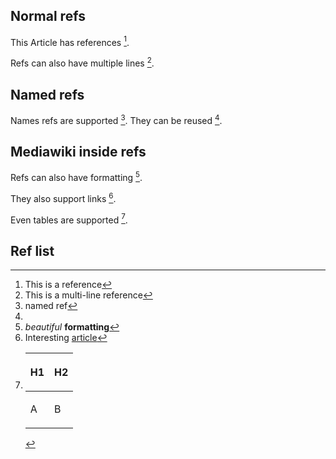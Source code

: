 == Normal refs ==

This Article has references <ref>This is a reference</ref>.

Refs can also have multiple lines <ref>This is a
multi-line
reference</ref>.

== Named refs ==

Names refs are supported <ref name="foo">named ref</ref>.
They can be reused <ref name="foo" />.

== Mediawiki inside refs ==

Refs can also have formatting <ref>''beautiful'' '''formatting'''</ref>.

They also support links <ref>Interesting [[article]]</ref>.

Even tables are supported <ref>
{| class="wikitable"
|-
! H1 !! H2
|-
| A || B
|}
</ref>.

== Ref list ==

<references />